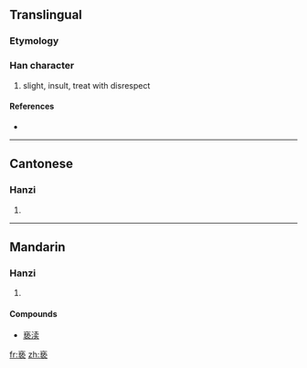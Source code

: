 {{also|褻}}
==Translingual==

===Etymology===
{{Han simp|褻|f=埶|t=执}}

===Han character===
{{Han char|rn=8|rad=亠|as=10|sn=12|four=|canj=卜手戈女 (YQIV)|ids=⿻[[衣]][[执]]}}

# slight, insult, treat with disrespect

====References====
* {{Han ref|kx=1116.341|hdz=10290.020|uh=4EB5|ud=20149}}

----

==Cantonese==

===Hanzi===
{{yue-hanzi|jyut=|y=sit3|tra=褻}}

# {{defn|Cantonese|sort=亠10}}

----

==Mandarin==

===Hanzi===
{{cmn-hanzi|tra=褻|pin=[[xiè]] ([[xie4]])|wg=hsieh<sup>4</sup>}}

# {{defn|Mandarin|sort=亠10}}

====Compounds====
* [[亵渎]]

[[fr:亵]]
[[zh:亵]]